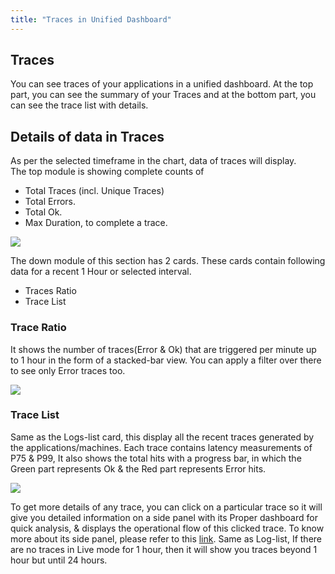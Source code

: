 ```yaml
---
title: "Traces in Unified Dashboard"
---
```

Traces
------

You can see traces of your applications in a unified dashboard. At the top part, you can see the summary of your Traces and at the bottom part, you can see the trace list with details.

Details of data in Traces
-------------------------

As per the selected timeframe in the chart, data of traces will display.\
The top module is showing complete counts of  

-   Total Traces (incl. Unique Traces)
-   Total Errors.
-   Total Ok.
-   Max Duration, to complete a trace.

<img src="/images/unified-dashboard/dashboard-16.png" />

The down module of this section has 2 cards. These cards contain following data for a recent 1 Hour or selected interval.

-   Traces Ratio
-   Trace List

### Trace Ratio
It shows the number of traces(Error & Ok) that are triggered per minute up to 1 hour in the form of a stacked-bar view. You can apply a filter over there to see only Error traces too.

<img src="/images/unified-dashboard/dashboard-17.png" />

### Trace List
Same as the Logs-list card, this display all the recent traces generated by the applications/machines. Each trace contains latency measurements of P75 & P99, It also shows the total hits with a progress bar, in which the Green part represents Ok & the Red part represents Error hits.

<img src="/images/unified-dashboard/dashboard-18.png" />

To get more details of any trace, you can click on a particular trace so it will give you detailed information on a side panel with its Proper dashboard for quick analysis, & displays the operational flow of this clicked trace. To know more about its side panel, please refer to this [link](https://docs.middleware.io/docs/apm/Traces).
<Note> Same as Log-list, If there are no traces in Live mode for 1 hour, then it will show you traces beyond 1 hour but until 24 hours. </Note>
